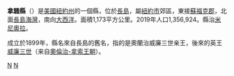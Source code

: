 {{noteTA
|G1=USStates
}}
{{Otheruses|拿騷|subject=美國紐約州的一個郡|other=同名地方}}
<!--[[File:Map_of_New_York_highlighting_Nassau_County.svg|250px]]-->
{{Infobox U.S. County
| county  = 拿騷縣
| state = 紐約州
| en county  = Nassau County
| en state = New York
| seal = 
| map = Map of New York highlighting Nassau County.png
| map size = 200
| founded = 1899
| seat = [[米尼奧拉_(紐約州)|米尼奧拉]]
| area = 1,173 [[km²|km²]] (453 [[square_mile|mi²]])
| area land = 743 km² (287 mi²)
| area water = 431 km² (166 mi²)
| area percentage = 36.72%
| census yr = 2019
| pop = 1,356,924
| density = 1798.5
| web = www.nassaucountyny.gov
|}}
{{紐約長島}}
'''拿騷縣'''（{{lang-en|Nassau County}}）是[[美國|美國]][[紐約州|紐約州]]的一個縣，位於[[长岛_(纽约)|長島]]，屬[[紐約市|紐約市]]郊區，東接[[蘇福克郡_(紐約州)|蘇福克郡]]，北面[[長島海灣|長島海灣]]，南向[[大西洋|大西洋]]。面積1,173平方公里。2019年人口1,356,924。縣治[[米尼奧拉_(紐約州)|米尼奧拉]]。

成立於1899年，縣名來自長島的舊名，指的是奧蘭治威廉三世亲王，後來的英王[[威廉三世_(英格蘭)|威廉三世]]（来自[[奧倫治-拿索王朝|奧倫治-拿索王朝]]）。
{{New York}}
{{NewYork-stub}}

[[Category:紐約州行政區劃|N]]
[[Category:長島|N]]